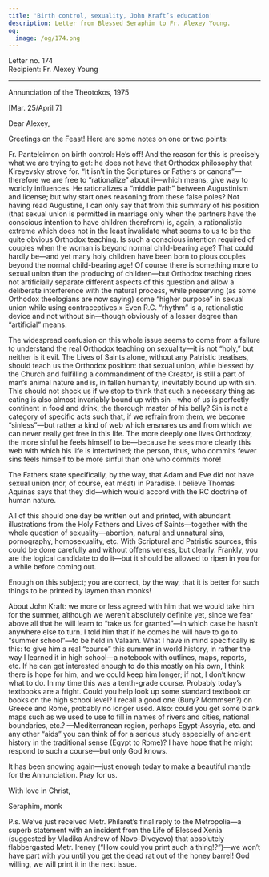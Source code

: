 ```yaml
---
title: 'Birth control, sexuality, John Kraft’s education'
description: Letter from Blessed Seraphim to Fr. Alexey Young.
og:
  image: /og/174.png
---
```


<div style={{textAlign:'right', fontFamily:'monospace'}}>Letter no. 174</div>
<div style={{textAlign:'left', fontFamily:'monospace'}}>Recipient: Fr. Alexey Young</div>

---

Annunciation of the Theotokos, 1975

[Mar. 25/April 7]

Dear Alexey,

Greetings on the Feast! Here are some notes on one or two points:

Fr. Panteleimon on birth control: He’s off! And the reason for this is precisely what we are trying to get: he does not have that Orthodox philosophy that Kireyevsky strove for. “It isn’t in the Scriptures or Fathers or canons”—therefore we are free to “rationalize” about it—which means, give way to worldly influences. He rationalizes a “middle path” between Augustinism and license; but why start ones reasoning from these false poles? Not having read Augustine, I can only say that from this summary of his position (that sexual union is permitted in marriage only when the partners have the conscious intention to have children therefrom) is, again, a rationalistic extreme which does not in the least invalidate what seems to us to be the quite obvious Orthodox teaching. Is such a conscious intention required of couples when the woman is beyond normal child-bearing age? That could hardly be—and yet many holy children have been born to pious couples beyond the normal child-bearing age! Of course there is something more to sexual union than the producing of children—but Orthodox teaching does not artificially separate different aspects of this question and allow a deliberate interference with the natural process, while preserving (as some Orthodox theologians are now saying) some “higher purpose” in sexual union while using contraceptives.» Even R.C. “rhythm” is a, rationalistic device and not without sin—though obviously of a lesser degree than “artificial” means.

The widespread confusion on this whole issue seems to come from a failure to understand the real Orthodox teaching on sexuality—it is not “holy,” but neither is it evil. The Lives of Saints alone, without any Patristic treatises, should teach us the Orthodox position: that sexual union, while blessed by the Church and fulfilling a commandment of the Creator, is still a part of man’s animal nature and is, in fallen humanity, inevitably bound up with sin. This should not shock us if we stop to think that such a necessary thing as eating is also almost invariably bound up with sin—who of us is perfectly continent in food and drink, the thorough master of his belly? Sin is not a category of specific acts such that, if we refrain from them, we become “sinless”—but rather a kind of web which ensnares us and from which we can never really get free in this life. The more deeply one lives Orthodoxy, the more sinful he feels himself to be—because he sees more clearly this web with which his life is intertwined; the person, thus, who commits fewer sins feels himself to be more sinful than one who commits more!

The Fathers state specifically, by the way, that Adam and Eve did not have sexual union (nor, of course, eat meat) in Paradise. I believe Thomas Aquinas says that they did—which would accord with the RC doctrine of human nature.

All of this should one day be written out and printed, with abundant illustrations from the Holy Fathers and Lives of Saints—together with the whole question of sexuality—abortion, natural and unnatural sins, pornography, homosexuality, etc. With Scriptural and Patristic sources, this could be done carefully and without offensiveness, but clearly. Frankly, you are the logical candidate to do it—but it should be allowed to ripen in you for a while before coming out.

Enough on this subject; you are correct, by the way, that it is better for such things to be printed by laymen than monks!

About John Kraft: we more or less agreed with him that we would take him for the summer, although we weren’t absolutely definite yet, since we fear above all that he will learn to “take us for granted”—in which case he hasn’t anywhere else to turn. I told him that if he comes he will have to go to “summer school”—to be held in Valaam. What I have in mind specifically is this: to give him a real “course” this summer in world history, in rather the way I learned it in high school—a notebook with outlines, maps, reports, etc. If he can get interested enough to do this mostly on his own, I think there is hope for him, and we could keep him longer; if not, I don’t know what to do. In my time this was a tenth-grade course. Probably today’s textbooks are a fright. Could you help look up some standard textbook or books on the high school level? I recall a good one (Bury? Mommsen?) on Greece and Rome, probably no longer used. Also: could you get some blank maps such as we used to use to fill in names of rivers and cities, national boundaries, etc.? —Mediterranean region, perhaps Egypt-Assyria, etc. and any other “aids” you can think of for a serious study especially of ancient history in the traditional sense (Egypt to Rome)? I have hope that he might respond to such a course—but only God knows.

It has been snowing again—just enough today to make a beautiful mantle for the Annunciation. Pray for us.

With love in Christ,

Seraphim, monk

P.s. We’ve just received Metr. Philaret’s final reply to the Metropolia—a superb statement with an incident from the Life of Blessed Xenia (suggested by Vladika Andrew of Novo-Diveyevo) that absolutely flabbergasted Metr. Ireney (“How could you print such a thing!?”)—we won’t have part with you until you get the dead rat out of the honey barrel! God willing, we will print it in the next issue.
